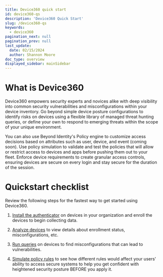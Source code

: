 ```yaml
---
title: Device360 quick start
id: device360-qs
description: 'Device360 Quick Start'
slug: /device360-qs
keywords:
  - device360
pagination_next: null
pagination_prev: null
last_update:
  date: 02/15/2024
  author: Shannon Moore
doc_type: overview
displayed_sidebar: mainSidebar
---
```


# What is Device360
Device360 empowers security experts and novices alike with deep visibility into common security vulnerabilities and misconfigurations within your device inventory. Go beyond simple device posture configurations to identify risks on devices using a flexible library of managed threat hunting queries, or define your own to respond to emerging threats within the scope of your unique environment.

You can also use Beyond Identity's Policy engine to customize access decisions based on attributes such as user, device, and event (coming soon). Use policy simulation to validate and test the policies that will allow or restrict access to devices and apps before pushing them out to your fleet. Enforce device requirements to create granular access controls, ensuring devices are secure on every login and stay secure for the duration of the session.

# Quickstart checklist
Review the following steps for the fastest way to get started using Device360.
1. [Install the authenticator](/docs/install-authenticator) on devices in your organization and enroll the devices to begin collecting data.

2. [Analyze devices](/docs/device-inventory) to view details about enrollment status, misconfigurations, etc. 

2. [Run queries](/docs/device-query) on devices to find misconfigurations that can lead to vulnerabilities. 

3. [Simulate policy rules](/docs/policy-simulation) to see how different rules would affect your users' ability to access secure systems to help you get confident with heightened security posture BEFORE you apply it.
